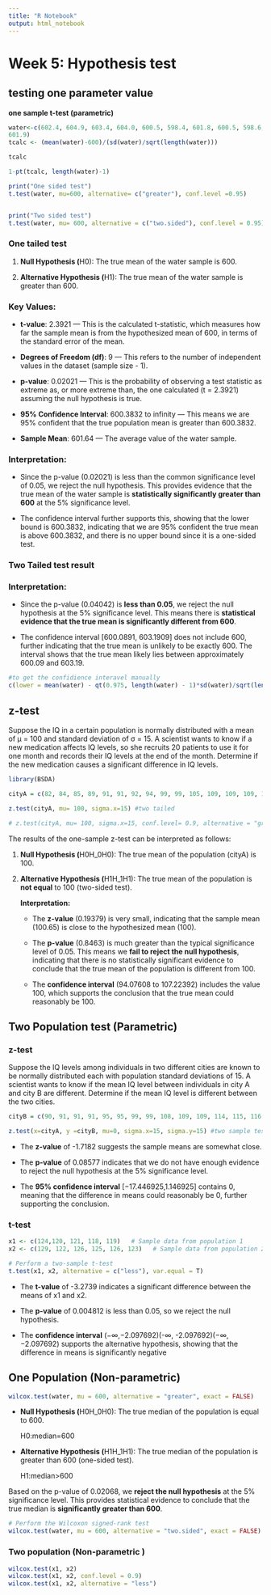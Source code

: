 ---
title: "R Notebook"
output: html_notebook
---

# Week 5: Hypothesis test

## **testing one parameter value**

**one sample t-test (parametric)**

```{r}
water<-c(602.4, 604.9, 603.4, 604.0, 600.5, 598.4, 601.8, 600.5, 598.6, 
601.9)
tcalc <- (mean(water)-600)/(sd(water)/sqrt(length(water)))

tcalc

1-pt(tcalc, length(water)-1)
```

```{r}
print("One sided test")
t.test(water, mu=600, alternative= c("greater"), conf.level =0.95)


print("Two sided test")
t.test(water, mu= 600, alternative = c("two.sided"), conf.level = 0.95)

```

### **One tailed test**

1.  **Null Hypothesis (**H0​): The true mean of the water sample is 600.

2.  **Alternative Hypothesis (**H1): The true mean of the water sample is greater than 600.

### Key Values:

-   **t-value**: 2.3921 — This is the calculated t-statistic, which measures how far the sample mean is from the hypothesized mean of 600, in terms of the standard error of the mean.

-   **Degrees of Freedom (df)**: 9 — This refers to the number of independent values in the dataset (sample size - 1).

-   **p-value**: 0.02021 — This is the probability of observing a test statistic as extreme as, or more extreme than, the one calculated (t = 2.3921) assuming the null hypothesis is true.

-   **95% Confidence Interval**: 600.3832 to infinity — This means we are 95% confident that the true population mean is greater than 600.3832.

-   **Sample Mean**: 601.64 — The average value of the water sample.

### Interpretation:

-   Since the p-value (0.02021) is less than the common significance level of 0.05, we reject the null hypothesis. This provides evidence that the true mean of the water sample is **statistically significantly greater than 600** at the 5% significance level.

-   The confidence interval further supports this, showing that the lower bound is 600.3832, indicating that we are 95% confident the true mean is above 600.3832, and there is no upper bound since it is a one-sided test.

### Two Tailed test result

### Interpretation:

-   Since the p-value (0.04042) is **less than 0.05**, we reject the null hypothesis at the 5% significance level. This means there is **statistical evidence that the true mean is significantly different from 600**.

-   The confidence interval [600.0891, 603.1909] does not include 600, further indicating that the true mean is unlikely to be exactly 600. The interval shows that the true mean likely lies between approximately 600.09 and 603.19.

```{r}
#to get the confidience interavel manually 
c(lower = mean(water) - qt(0.975, length(water) - 1)*sd(water)/sqrt(length(water)), Upper = mean(water) + qt(0.975, length(water)- 1)* sd(water)/sqrt(length(water)))
```

## **z-test**

Suppose the IQ in a certain population is normally distributed with a mean of μ = 100 and standard deviation of σ = 15. A scientist wants to know if a new medication affects IQ levels, so she recruits 20 patients to use it for one month and records their IQ levels at the end of the month. Determine if the new medication causes a significant difference in IQ levels.

```{r}
library(BSDA)

cityA = c(82, 84, 85, 89, 91, 91, 92, 94, 99, 99, 105, 109, 109, 109, 110, 112, 112, 113, 114, 114)

z.test(cityA, mu= 100, sigma.x=15) #two tailed

# z.test(cityA, mu= 100, sigma.x=15, conf.level= 0.9, alternative = "greater")

```

The results of the one-sample z-test can be interpreted as follows:

1.  **Null Hypothesis (**H0H_0H0​): The true mean of the population (cityA) is 100.

2.  **Alternative Hypothesis (**H1H_1H1​): The true mean of the population is **not equal** to 100 (two-sided test).

    **Interpretation:**

    -   The **z-value** (0.19379) is very small, indicating that the sample mean (100.65) is close to the hypothesized mean (100).

    -   The **p-value** (0.8463) is much greater than the typical significance level of 0.05. This means we **fail to reject the null hypothesis**, indicating that there is no statistically significant evidence to conclude that the true mean of the population is different from 100.

    -   The **confidence interval** (94.07608 to 107.22392) includes the value 100, which supports the conclusion that the true mean could reasonably be 100.

## Two Population test (Parametric)

### z-test

Suppose the IQ levels among individuals in two different cities are known to be normally distributed each with population standard deviations of 15. A scientist wants to know if the mean IQ level between individuals in city A and city B are different. Determine if the mean IQ level is different between the two cities.

```{r}
cityB = c(90, 91, 91, 91, 95, 95, 99, 99, 108, 109, 109, 114, 115, 116, 117, 117, 128, 129, 130, 133)

z.test(x=cityA, y =cityB, mu=0, sigma.x=15, sigma.y=15) #two sample test 
```

-   The **z-value** of -1.7182 suggests the sample means are somewhat close.

-   The **p-value** of 0.08577 indicates that we do not have enough evidence to reject the null hypothesis at the 5% significance level.

-   The **95% confidence interval** [−17.446925,1.146925] contains 0, meaning that the difference in means could reasonably be 0, further supporting the conclusion.

### t-test

```{r}
x1 <- c(124,120, 121, 118, 119)   # Sample data from population 1
x2 <- c(129, 122, 126, 125, 126, 123)   # Sample data from population 2

# Perform a two-sample t-test
t.test(x1, x2, alternative = c("less"), var.equal = T)

```

-   The **t-value** of -3.2739 indicates a significant difference between the means of x1 and x2.

-   The **p-value** of 0.004812 is less than 0.05, so we reject the null hypothesis.

-   The **confidence interval** (−∞,−2.097692)(-∞, -2.097692)(−∞,−2.097692) supports the alternative hypothesis, showing that the difference in means is significantly negative

## One Population (Non-parametric)

```{r}
wilcox.test(water, mu = 600, alternative = "greater", exact = FALSE)
```

-   **Null Hypothesis (**H0H_0H0​): The true median of the population is equal to 600.

    H0​:median=600

-   **Alternative Hypothesis (**H1H_1H1​): The true median of the population is greater than 600 (one-sided test).

    H1​:median\>600

Based on the p-value of 0.02068, we **reject the null hypothesis** at the 5% significance level. This provides statistical evidence to conclude that the true median is **significantly greater than 600**.

```{r}
# Perform the Wilcoxon signed-rank test
wilcox.test(water, mu = 600, alternative = "two.sided", exact = FALSE)

```

### Two population (Non-parametric )

```{r}
wilcox.test(x1, x2)
wilcox.test(x1, x2, conf.level = 0.9)
wilcox.test(x1, x2, alternative = "less")
```
